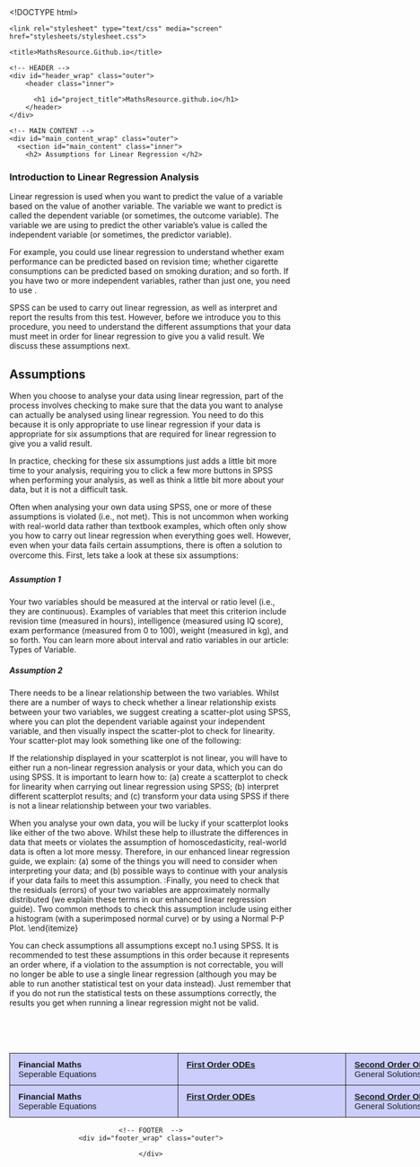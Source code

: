 ﻿


<!DOCTYPE html>
<html>

  <head>
    <meta charset='utf-8'>
    <meta http-equiv="X-UA-Compatible" content="chrome=1">
    <meta name="description" content="MathsResource.github.io">

    <link rel="stylesheet" type="text/css" media="screen" href="stylesheets/stylesheet.css">

    <title>MathsResource.Github.io</title>
  </head>

  <body>

    <!-- HEADER -->
    <div id="header_wrap" class="outer">
        <header class="inner">
          
          <h1 id="project_title">MathsResource.github.io</h1>
        </header>
    </div>

    <!-- MAIN CONTENT -->
    <div id="main_content_wrap" class="outer">
      <section id="main_content" class="inner">
        <h2> Assumptions for Linear Regression </h2>

<style type="text/css">
.tg  {border-collapse:collapse;border-spacing:0;}
.tg td{font-family:Arial, sans-serif;font-size:14px;padding:11px 15px;border-style:solid;border-width:1px;overflow:hidden;word-break:normal;}
.tg th{font-family:Arial, sans-serif;font-size:14px;font-weight:normal;padding:11px 15px;border-style:solid;border-width:1px;overflow:hidden;word-break:normal;}
.tg .tg-b44r{background-color:#cbcefb;vertical-align:top}
.tg .tg-yw4l{vertical-align:top}
.tg .tg-76so{font-size:15px;background-color:#cbcefb;vertical-align:top}
</style>





<h3> Introduction to Linear Regression Analysis </h3>
Linear regression is used when you want to predict the value of a variable based on the value of another variable. The variable we want to predict is called the dependent variable (or sometimes, the outcome variable). The variable we are using to predict the other variable's value is called the independent variable (or sometimes, the predictor variable).


For example, you could use linear regression to understand whether exam performance can be predicted based on revision time; whether cigarette consumptions can be predicted based on smoking duration; and so forth. If you have two or more independent variables, rather than just one, you need to use \textbf{\textit{multiple regression}}.

SPSS can be used to carry out linear regression, as well as interpret and report the results from this test. However, before we introduce you to this procedure, you need to understand the different assumptions that your data must meet in order for linear regression to give you a valid result. We discuss these assumptions next.


<h2>Assumptions</h2>
When you choose to analyse your data using linear regression, part of the process involves checking to make sure that the data you want to analyse can actually be analysed using linear regression. You need to do this because it is only appropriate to use linear regression if your data is appropriate for six assumptions that are required for linear regression to give you a valid result.

In practice, checking for these six assumptions just adds a little bit more time to your analysis, requiring you to click a few more buttons in SPSS when performing your analysis, as well as think a little bit more about your data, but it is not a difficult task.

Often when analysing your own data using SPSS, one or more of these assumptions is violated (i.e., not met). This is not uncommon when working with real-world data rather than textbook examples, which often only show you how to carry out linear regression when everything goes well. However, even when your data fails certain assumptions, there is often a solution to overcome this. First, lets take a look at these six assumptions:

<h5>Assumption 1</h5> Your two variables should be measured at the interval or ratio level (i.e., they are continuous). Examples of variables that meet this criterion include revision time (measured in hours), intelligence (measured using IQ score), exam performance (measured from 0 to 100), weight (measured in kg), and so forth. You can learn more about interval and ratio variables in our article: Types of Variable.

<h5>Assumption 2</h5>There needs to be a linear relationship between the two variables. Whilst there are a number of ways to check whether a linear relationship exists between your two variables, we suggest creating a scatter-plot using SPSS, where you can plot the dependent variable against your independent variable, and then visually inspect the scatter-plot to check for linearity. Your scatter-plot may look something like one of the following:

If the relationship displayed in your scatterplot is not linear, you will have to either run a non-linear regression analysis or \textbf{\textit{transform}} your data, which you can do using SPSS. It is important to learn how to: (a) create a scatterplot to check for linearity when carrying out linear regression using SPSS; (b) interpret different scatterplot results; and (c) transform your data using SPSS if there is not a linear relationship between your two variables.

\begin{figure}[h!]
\begin{centering}
  % Requires \usepackage{graphicx}
  \includegraphics[width=10cm]{Regre1.jpg}\\
  \caption{Types of Linear Relationship}

<h5>Assumption 3</h5>

There should be no significant outliers. Outliers are simply single data points within your data that do not follow the usual pattern (e.g., in a study of 100 students IQ scores, where the mean score was 108 with only a small variation between students, one student had a score of 156, which is very unusual, and may even put her in the top 1\% of IQ scores globally). The following scatterplots highlight the potential impact of outliers:

The problem with outliers is that they can have a negative effect on the regression equation that is used to predict the value of the dependent (outcome) variable based on the independent (predictor) variable. This will change the output that SPSS produces and reduce the predictive accuracy of your results. Fortunately, when using SPSS to run linear regression on your data, you can easily include criteria to help you detect possible outliers.

  \includegraphics[width=10cm]{Regre2.jpg}\\

%In our enhanced linear regression guide, we: (a) show you how to detect outliers using \textbf{case-wise diagnostics}, which is a simple process when using SPSS; and (b) discuss some of the options you have in order to deal with outliers.

<h5>Assumption 4</h5> You should have independence of observations, which you can easily check using the Durbin-Watson statistic, which is a simple test to run using SPSS. We explain how to interpret the result of the Durbin-Watson statistic later.

<h5>Assumption 5</h5>
Your data needs to show \textbf{\textit{homoscedasticity}}, which is where the variances along the line of best fit remain similar as you move along the line. Whilst we explain more about what this means and how to assess the homoscedasticity of your data in the linear regression line, take a look at the two scatter-plots below, which provide two simple examples: one of data that meets this assumption and one that fails the assumption:

\begin{figure}[h!]
\begin{centering}
  % Requires \usepackage{graphicx}
  \includegraphics[width=10cm]{Regre3.jpg}\\
  \caption{Constant Variance}
\end{centering}
\end{figure}
When you analyse your own data, you will be lucky if your scatterplot looks like either of the two above. Whilst these help to illustrate the differences in data that meets or violates the assumption of homoscedasticity, real-world data is often a lot more messy. Therefore, in our enhanced linear regression guide, we explain: (a) some of the things you will need to consider when interpreting your data; and (b) possible ways to continue with your analysis if your data fails to meet this assumption.
\item \textbf{Assumption 6}:Finally, you need to check that the residuals (errors) of your two variables are approximately normally distributed (we explain these terms in our enhanced linear regression guide). Two common methods to check this assumption include using either a histogram (with a superimposed normal curve) or by using a Normal P-P Plot.
<!----------------------------------------------------->
\end{itemize}
<p>
You can check assumptions all assumptions except no.1 using SPSS. It is recommended to test these assumptions in this order because it represents an order where, if a violation to the assumption is not correctable, you will no longer be able to use a single linear regression (although you may be able to run another statistical test on your data instead). Just remember that if you do not run the statistical tests on these assumptions correctly, the results you get when running a linear regression might not be valid.

<br>
<br>
<br>
<center>
<table class="tg" style="undefined;table-layout: fixed; width: 900px">
<colgroup>
<col style="width: 300px">
<col style="width: 300px">
<col style="width: 300px">
</colgroup>



  <tr>
    <td class="tg-76so"><strong>Financial Maths</strong><br> Seperable Equations</td>
    <td class="tg-76so"><strong><a href="firstorderODEs.html">First Order ODEs</a> </strong><br></td>
    <td class="tg-76so"><strong><a href="secondorderODEs.html">Second Order ODEs</a></strong><br> General Solutions</td>
    </tr>

  <tr>
    <td class="tg-76so"><strong>Financial Maths</strong><br> Seperable Equations</td>
    <td class="tg-76so"><strong><a href="firstorderODEs.html">First Order ODEs</a> </strong><br></td>
    <td class="tg-76so"><strong><a href="secondorderODEs.html">Second Order ODEs</a></strong><br> General Solutions</td>
    </tr>

</table>





    <!-- FOOTER  -->
    <div id="footer_wrap" class="outer">

    </div>

    

  </body>
</html>

